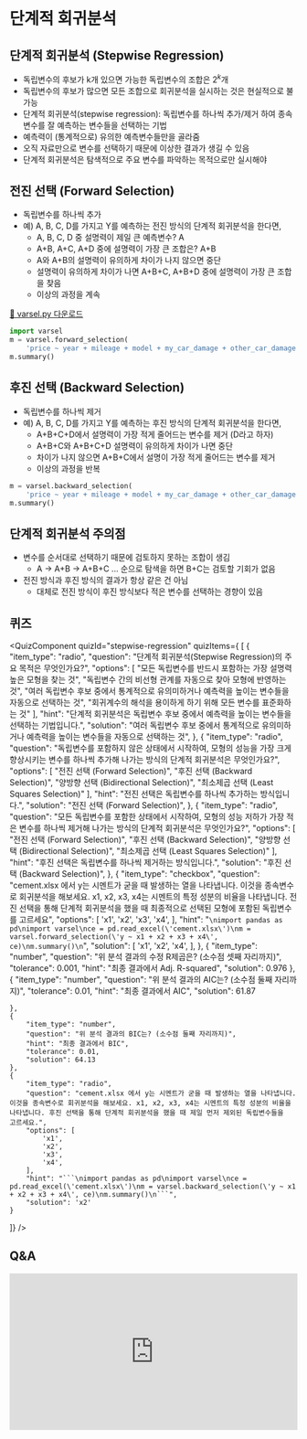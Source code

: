 # 단계적 회귀분석

## 단계적 회귀분석 (Stepwise Regression)

- 독립변수의 후보가 k개 있으면 가능한 독립변수의 조합은 $2^k$개
- 독립변수의 후보가 많으면 모든 조합으로 회귀분석을 실시하는 것은 현실적으로 불가능
- 단계적 회귀분석(stepwise regression): 독립변수를 하나씩 추가/제거 하여 종속변수를 잘 예측하는 변수들을 선택하는 기법
- 예측력이 (통계적으로) 유의한 예측변수들만을 골라줌
- 오직 자료만으로 변수를 선택하기 때문에 이상한 결과가 생길 수 있음
- 단계적 회귀분석은 탐색적으로 주요 변수를 파악하는 목적으로만 실시해야


## 전진 선택 (Forward Selection)

- 독립변수를 하나씩 추가
- 예) A, B, C, D를 가지고 Y를 예측하는 전진 방식의 단계적 회귀분석을 한다면,
    - A, B, C, D 중 설명력이 제일 큰 예측변수? A
    - A+B, A+C, A+D 중에 설명력이 가장 큰 조합은? A+B
    - A와 A+B의 설명력이 유의하게 차이가 나지 않으면 중단
    - 설명력이 유의하게 차이가 나면 A+B+C, A+B+D 중에 설명력이 가장 큰 조합을 찾음
    - 이상의 과정을 계속

[💾 varsel.py 다운로드](https://drive.google.com/file/d/1qSg1QlJKErsROH3w7-ueS0MbYxWCL3eq/view?usp=drive_link)

```python
import varsel
m = varsel.forward_selection(
    'price ~ year + mileage + model + my_car_damage + other_car_damage', df)
m.summary()
```

## 후진 선택 (Backward Selection)

- 독립변수를 하나씩 제거
- 예) A, B, C, D를 가지고 Y를 예측하는 후진 방식의 단계적 회귀분석을 한다면,
    - A+B+C+D에서 설명력이 가장 적게 줄어드는 변수를 제거 (D라고 하자)
    - A+B+C와 A+B+C+D 설명력이 유의하게 차이가 나면 중단
    - 차이가 나지 않으면 A+B+C에서 설명이 가장 적게 줄어드는 변수를 제거
    - 이상의 과정을 반복

```python
m = varsel.backward_selection(
    'price ~ year + mileage + model + my_car_damage + other_car_damage', df)
m.summary()
```

## 단계적 회귀분석 주의점

- 변수를 순서대로 선택하기 때문에 검토하지 못하는 조합이 생김
    - A -> A+B -> A+B+C ... 순으로 탐색을 하면 B+C는 검토할 기회가 없음
- 전진 방식과 후진 방식의 결과가 항상 같은 건 아님
    - 대체로 전진 방식이 후진 방식보다 적은 변수를 선택하는 경향이 있음


## 퀴즈


<QuizComponent quizId="stepwise-regression" quizItems={
[
    {
        "item_type": "radio",
        "question": "단계적 회귀분석(Stepwise Regression)의 주요 목적은 무엇인가요?",
        "options": [
            "모든 독립변수를 반드시 포함하는 가장 설명력 높은 모형을 찾는 것",
            "독립변수 간의 비선형 관계를 자동으로 찾아 모형에 반영하는 것",
            "여러 독립변수 후보 중에서 통계적으로 유의미하거나 예측력을 높이는 변수들을 자동으로 선택하는 것",
            "회귀계수의 해석을 용이하게 하기 위해 모든 변수를 표준화하는 것"
        ],
        "hint": "단계적 회귀분석은 독립변수 후보 중에서 예측력을 높이는 변수들을 선택하는 기법입니다.",
        "solution": "여러 독립변수 후보 중에서 통계적으로 유의미하거나 예측력을 높이는 변수들을 자동으로 선택하는 것",
    },
    {
        "item_type": "radio",
        "question": "독립변수를 포함하지 않은 상태에서 시작하여, 모형의 성능을 가장 크게 향상시키는 변수를 하나씩 추가해 나가는 방식의 단계적 회귀분석은 무엇인가요?",
        "options": [
            "전진 선택 (Forward Selection)",
            "후진 선택 (Backward Selection)",
            "양방향 선택 (Bidirectional Selection)",
            "최소제곱 선택 (Least Squares Selection)"
        ],
        "hint": "전진 선택은 독립변수를 하나씩 추가하는 방식입니다.",
        "solution": "전진 선택 (Forward Selection)",
    },
    {
        "item_type": "radio",
        "question": "모든 독립변수를 포함한 상태에서 시작하여, 모형의 성능 저하가 가장 적은 변수를 하나씩 제거해 나가는 방식의 단계적 회귀분석은 무엇인가요?",
        "options": [
            "전진 선택 (Forward Selection)",
            "후진 선택 (Backward Selection)",
            "양방향 선택 (Bidirectional Selection)",
            "최소제곱 선택 (Least Squares Selection)"
        ],
        "hint": "후진 선택은 독립변수를 하나씩 제거하는 방식입니다.",
        "solution": "후진 선택 (Backward Selection)",
    },
    {
        "item_type": "checkbox",
        "question": "cement.xlsx 에서 y는 시멘트가 굳을 때 발생하는 열을 나타냅니다. 이것을 종속변수로 회귀분석을 해보세요. x1, x2, x3, x4는 시멘트의 특정 성분의 비율을 나타냅니다. 전진 선택을 통해 단계적 회귀분석을 했을 때 최종적으로 선택된 모형에 포함된 독립변수를 고르세요",
        "options": [
            'x1',
            'x2',
            'x3',
            'x4',
        ],
        "hint": "```\nimport pandas as pd\nimport varsel\nce = pd.read_excel(\'cement.xlsx\')\nm = varsel.forward_selection(\'y ~ x1 + x2 + x3 + x4\', ce)\nm.summary()\n```",
        "solution": [
            'x1',
            'x2',
            'x4',
        ],
    },
    {
        "item_type": "number",
        "question": "위 분석 결과의 수정 R제곱은? (소수점 셋째 자리까지)",
        "tolerance": 0.001,
        "hint": "최종 결과에서 Adj. R-squared",
        "solution": 0.976
    },
    {
        "item_type": "number",
        "question": "위 분석 결과의 AIC는? (소수점 둘째 자리까지)",
        "tolerance": 0.01,
        "hint": "최종 결과에서 AIC",
        "solution": 61.87

    },
    {
        "item_type": "number",
        "question": "위 분석 결과의 BIC는? (소수점 둘째 자리까지)",
        "hint": "최종 결과에서 BIC",
        "tolerance": 0.01,
        "solution": 64.13
    },
    {
        "item_type": "radio",
        "question": "cement.xlsx 에서 y는 시멘트가 굳을 때 발생하는 열을 나타냅니다. 이것을 종속변수로 회귀분석을 해보세요. x1, x2, x3, x4는 시멘트의 특정 성분의 비율을 나타냅니다. 후진 선택을 통해 단계적 회귀분석을 했을 때 제일 먼저 제외된 독립변수들을  고르세요.",
        "options": [
            'x1',
            'x2',
            'x3',
            'x4',
        ],
        "hint": "```\nimport pandas as pd\nimport varsel\nce = pd.read_excel(\'cement.xlsx\')\nm = varsel.backward_selection(\'y ~ x1 + x2 + x3 + x4\', ce)\nm.summary()\n```",
        "solution": 'x2'
    }
]} />

## Q&A
<iframe src="https://tally.so/embed/wbOOKg?alignLeft=1&hideTitle=1&transparentBackground=1&dynamicHeight=0" loading="lazy" width="100%" height="274" frameborder="0" marginheight="0" marginwidth="0" title="Q&A"></iframe>